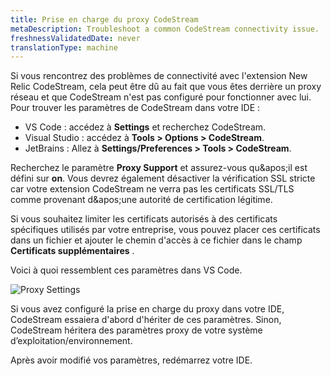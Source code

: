 ```yaml
---
title: Prise en charge du proxy CodeStream
metaDescription: Troubleshoot a common CodeStream connectivity issue.
freshnessValidatedDate: never
translationType: machine
---
```


Si vous rencontrez des problèmes de connectivité avec l'extension New Relic CodeStream, cela peut être dû au fait que vous êtes derrière un proxy réseau et que CodeStream n'est pas configuré pour fonctionner avec lui. Pour trouver les paramètres de CodeStream dans votre IDE :

* VS Code : accédez à <DNT>**Settings**</DNT> et recherchez CodeStream.
* Visual Studio : accédez à <DNT>**Tools &gt; Options &gt; CodeStream**</DNT>.
* JetBrains : Allez à <DNT>**Settings/Preferences &gt; Tools &gt; CodeStream**</DNT>.

Recherchez le paramètre <DNT>**Proxy Support**</DNT> et assurez-vous qu&amp;apos;il est défini sur <DNT>**on**</DNT>. Vous devrez également désactiver la vérification SSL stricte car votre extension CodeStream ne verra pas les certificats SSL/TLS comme provenant d&amp;apos;une autorité de certification légitime.

Si vous souhaitez limiter les certificats autorisés à des certificats spécifiques utilisés par votre entreprise, vous pouvez placer ces certificats dans un fichier et ajouter le chemin d'accès à ce fichier dans le champ **Certificats supplémentaires** .

Voici à quoi ressemblent ces paramètres dans VS Code.

<img alt="Proxy Settings" src="/images/codestream_screenshot-crop_vscode-proxy-settings.webp" />

Si vous avez configuré la prise en charge du proxy dans votre IDE, CodeStream essaiera d'abord d'hériter de ces paramètres. Sinon, CodeStream héritera des paramètres proxy de votre système d’exploitation/environnement.

Après avoir modifié vos paramètres, redémarrez votre IDE.